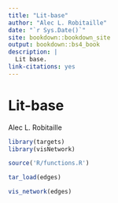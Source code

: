 ```yaml
--- 
title: "Lit-base"
author: "Alec L. Robitaille"
date: "`r Sys.Date()`"
site: bookdown::bookdown_site
output: bookdown::bs4_book
description: |
  Lit base.
link-citations: yes
---
```



# Lit-base

Alec L. Robitaille

```r
library(targets)
library(visNetwork)

source('R/functions.R')

tar_load(edges)

vis_network(edges)
```